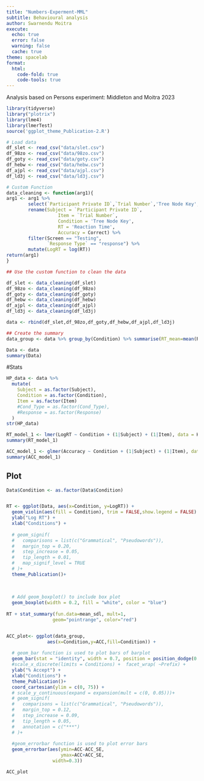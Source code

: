 ```yaml
---
title: "Numbers-Experment-MML"
subtitle: Behavioural analysis
author: Swarnendu Moitra
execute:
  echo: true
  error: false
  warning: false
  cache: true
theme: spacelab  
format:
  html:
    code-fold: true
    code-tools: true
---
```

Analysis based on Persons experiment: Middleton and Moitra 2023 
```r
library(tidyverse)
library("plotrix")
library(lme4)
library(lmerTest)
source('ggplot_theme_Publication-2.R')
```

```r
# Load data
df_slet <- read_csv("data/slet.csv")
df_98zo <- read_csv("data/98zo.csv")
df_goty <- read_csv("data/goty.csv")
df_hebw <- read_csv("data/hebw.csv")
df_ajpl <- read_csv("data/ajpl.csv")
df_ld3j <- read_csv("data/ld3j.csv")

# Custom Function
data_cleaning <- function(arg1){
arg1 <- arg1 %>%
        select(`Participant Private ID`,`Trial Number`,'Tree Node Key', 'Reaction Time', Correct,`Spreadsheet: display`,Screen, `Task Name`,`Response Type`) %>%
        rename(Subject = `Participant Private ID`,
                   Item = `Trial Number`,
                   Condition = 'Tree Node Key',
                   RT = 'Reaction Time',
                   Accuracy = Correct) %>%
        filter(Screen == "Testing",
               `Response Type` == "response") %>%
        mutate(LogRT = log(RT))
return(arg1)
}

## Use the custom function to clean the data

df_slet <- data_cleaning(df_slet)
df_98zo <- data_cleaning(df_98zo)
df_goty <- data_cleaning(df_goty)
df_hebw <- data_cleaning(df_hebw)
df_ajpl <- data_cleaning(df_ajpl)
df_ld3j <- data_cleaning(df_ld3j)

data <- rbind(df_slet,df_98zo,df_goty,df_hebw,df_ajpl,df_ld3j)

## Create the summary
data_group <- data %>% group_by(Condition) %>% summarise(RT_mean=mean(RT),RT_SE=std.error(RT), ACC=mean(Accuracy)*100, ACC_SE=std.error(Accuracy)*100)

Data <- data
summary(Data)
```

#Stats

```r
HP_data <- data %>% 
  mutate(
    Subject = as.factor(Subject),
    Condition = as.factor(Condition),
    Item = as.factor(Item)
    #Cond_Type = as.factor(Cond_Type),
    #Response = as.factor(Response)
  )
str(HP_data)
```

```r
RT_model_1 <- lmer(LogRT ~ Condition + (1|Subject) + (1|Item), data = HP_data, REML = F)
summary(RT_model_1)
```

```r
ACC_model_1 <- glmer(Accuracy ~ Condition + (1|Subject) + (1|Item), data = HP_data, family = "binomial")
summary(ACC_model_1)
```

## Plot

```r
Data$Condition <- as.factor(Data$Condition)


RT <- ggplot(Data, aes(x=Condition, y=LogRT)) + 
  geom_violin(aes(fill = Condition), trim = FALSE,show.legend = FALSE) +
  ylab("Log RT") + 
  xlab("Conditions") +
  
  # geom_signif(
  #   comparisons = list(c("Grammatical", "Pseudowords")),
  #   margin_top = 0.20,
  #   step_increase = 0.05,
  #   tip_length = 0.01,
  #   map_signif_level = TRUE
  # )+
  theme_Publication()+
 
  
  
  # Add geom_boxplot() to include box plot
  geom_boxplot(width = 0.2, fill = "white", color = "blue") 
  
RT + stat_summary(fun.data=mean_sdl, mult=1, 
                 geom="pointrange", color="red")



```

```r
ACC_plot<- ggplot(data_group,
               aes(x=Condition,y=ACC,fill=Condition)) +
  
  # geom_bar function is used to plot bars of barplot
  geom_bar(stat = "identity", width = 0.7, position = position_dodge(0.7), show.legend = FALSE  )+
  #scale_x_discrete(limits = Conditions) +  facet_wrap( ~Prefix) +
  ylab("% Accept") + 
  xlab("Conditions") +
  theme_Publication()+
  coord_cartesian(ylim = c(0, 75)) +
  # scale_y_continuous(expand = expansion(mult = c(0, 0.05)))+
  # geom_signif(
  #   comparisons = list(c("Grammatical", "Pseudowords")),
  #   margin_top = 0.12,
  #   step_increase = 0.09,
  #   tip_length = 0.05,
  #   annotation = c("***")
  # )+
  
  #geom_errorbar function is used to plot error bars
  geom_errorbar(aes(ymin=ACC-ACC_SE,
                    ymax=ACC+ACC_SE,
                 width=0.3))
```

```r
ACC_plot
```
